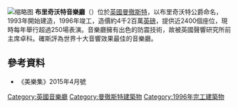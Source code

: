 {{expand english|time=2015-04-11T05:48:09+00:00}}
{{no footnotes|time=2015-04-11T05:48:09+00:00}}
[[File:Bridgewater_Hall_in_2008.jpg|缩略图]]
'''布里奇沃特音樂廳'''（{{Lang-en|The Bridgewater Hall}}）位於[[英國|英國]][[曼徹斯特|曼徹斯特]]，以布里奇沃特公爵命名，1993年開始建造，1996年竣工，造價約4千2百萬[[英磅|英磅]]，提供近2400個座位，現時每年舉行超過250場表演。音樂廳擁有出色的防震技術，故被英國聲響研究所前主席卓科。確斯評為世界十大音響效果最佳的音樂廳。

==參考資料==
*《美樂集》2015年4月號

{{Commons category|Bridgewater Hall, Manchester}}
[[Category:英國音樂廳|Category:英國音樂廳]]
[[Category:曼徹斯特建築物|Category:曼徹斯特建築物]]
[[Category:1996年完工建築物|Category:1996年完工建築物]]
